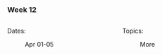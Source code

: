 ### Week 12

::: columns
::: {.column width="50%"}

Dates:

:   Apr 01-05
:::

::: {.column width="50%"}

Topics:

:   More
:::
:::

